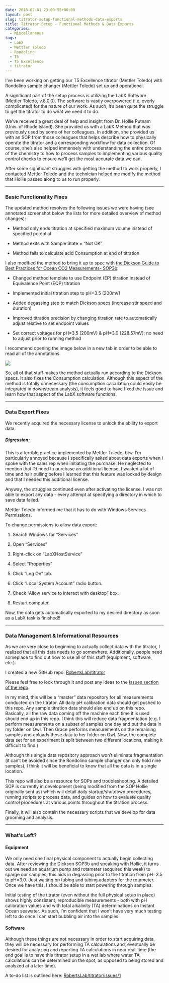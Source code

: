 ```yaml
---
date: 2018-02-01 23:00:55+00:00
layout: post
slug: titrator-setup-functional-methods-data-exports
title: Titrator Setup - Functional Methods & Data Exports
categories:
  - Miscellaneous
tags:
  - LabX
  - Mettler Toledo
  - Rondolino
  - T5
  - T5 Excellence
  - titrator
---
```


I've been working on getting our T5 Excellence titrator (Mettler Toledo) with Rondolino sample changer (Mettler Toledo) set up and operational.

A significant part of the setup process is utilizing the LabX Software (Mettler Toledo, v.8.0.0). The software is vastly overpowered (i.e. overly complicated) for the nature of our work. As such, it's been quite the struggle to get the titrator to do what we need it to do.

We've received a great deal of help and insight from Dr. Hollie Putnam (Univ. of Rhode Island). She provided us with a LabX Method that was previously used by some of her colleagues. In addition, she provided us with an SOP from those colleagues that helps describe how to physically operate the titrator and a corresponding workflow for data collection. Of course, she's also helped immensely with understanding the entire process of the chemistry to how to process samples to implementing various quality control checks to ensure we'll get the most accurate data we can.

After some significant struggles with getting the method to work properly, I contacted Mettler Toledo and the technician helped me modify the method that Hollie passed along to us to run properly.



* * *





### Basic Functionality Fixes



The updated method resolves the following issues we were having (see annotated screenshot below the lists for more detailed overview of method changes):





  * Method only ends titration at specified maximum volume instead of specified potential


  * Method exits with Sample State = "Not OK"


  * Method fails to calculate acid Consumption at end of titration



I also modified the method to bring it up to spec with [the Dickson Guide to Best Practices for Ocean CO2 Measurements- SOP3b](https://github.com/RobertsLab/titrator/blob/master/protocols/Dickson_Guide_to_Best_Practices_for_Ocean_CO2_Measurements_2007.pdf):





  * Changed method template to use Endpoint (EP) titration instead of Equivalence Point (EQP) titration


  * Implemented initial titration step to pH=3.5 (200mV)


  * Added degassing step to match Dickson specs (increase stir speed and duration)


  * Improved titration precision by changing titration rate to automatically adjust relative to set endpoint values


  * Set correct voltages for pH=3.5 (200mV) & pH=3.0 (228.57mV); no need to adjust prior to running method



I recommend opening the image below in a new tab in order to be able to read all of the annotations.

![](https://owl.fish.washington.edu/Athaliana/20180201_labx_method_comparison_01.png)

So, all of that stuff makes the method actually run according to the Dickson specs. It also fixes the Consumption calculation. Although this aspect of the method is totally unnecessary (the consumption calculation could easily be integrated in downstream analysis), it feels good to have fixed the issue and learn how that aspect of the LabX software functions.



* * *





### Data Export Fixes



We recently acquired the necessary license to unlock the ability to export data.



##### Digression:



This is a terrible practice implemented by Mettler Toledo, btw. I'm particularly annoyed because I specifically asked about data exports when I spoke with the sales rep when initiating the purchase. He neglected to mention that I'd need to purchase an additional license. I wasted a lot of time and hair pulling before I learned that this feature was locked by design and that I needed this additional license.

Anyway, the struggles continued even after activating the license. I was not able to export any data - every attempt at specifying a directory in which to save data failed.

Mettler Toledo informed me that it has to do with Windows Services Permissions.

To change permissions to allow data export:





  1. Search Windows for "Services"


  2. Open "Services"


  3. Right-click on "LabXHostService"


  4. Select "Properties"


  5. Click "Log On" tab.


  6. Click "Local System Account" radio button.


  7. Check "Allow service to interact with desktop" box.


  8. Restart computer.



Now, the data gets automatically exported to my desired directory as soon as a LabX task is finished!!



* * *





### Data Management & Informational Resources



As we are very close to beginning to actually collect data with the titrator, I realized that all this data needs to go somewhere. Additionally, people need someplace to find out how to use all of this stuff (equipment, software, etc.).

I created a new GitHub repo: [RobertsLab/titrator](https://github.com/RobertsLab/titrator)

Please feel free to look through it and post any ideas to the [Issues section of the repo](https://github.com/RobertsLab/titrator/issues).

In my mind, this will be a "master" data repository for all measurements conducted on the titrator. All daily pH calibration data should get pushed to this repo. Any sample titration data should also end up on this repo. Basically, all the raw data coming off the machine each time it is used should end up in this repo. I think this will reduce data fragmentation (e.g. I perform measurements on a subset of samples one day and put the data in my folder on Owl. Then Grace performs measurements on the remaining samples and uploads those data to her folder on Owl. Now, the complete data set for an experiment is split between two different locations, making it difficult to find.)

Although this single data repository approach won't eliminate fragmentation (it can't be avoided since the Rondolino sample changer can only hold nine samples), I think it will be beneficial to know that all the data is in a single location.

This repo will also be a resource for SOPs and troubleshooting. A detailed SOP is currently in development (being modified from the SOP Hollie originally sent us) which will detail daily startup/shutdown procedures, running scripts to process data, and guides on how to evaluate quality control procedures at various points throughout the titration process.

Finally, it will also contain the necessary scripts that we develop for data grooming and analysis.



* * *





### What's Left?





#### Equipment



We only need one final physical component to actually begin collecting data. After reviewing the Dickson SOP3b and speaking with Hollie, it turns out we need an aquarium pump and rotameter (acquired this week) to sparge our samples; this aids in degassing prior to the titration from pH=3.5 to pH=3.0. Just waiting on tubing and tubing adapters for the rotameter. Once we have this, I should be able to start powering through samples.

Initial testing of the titrator (even without the full physical setup in place) shows highly consistent, reproducible measurements - both with pH calibration values and with total alkalinity (TA) determinations on Instant Ocean seawater. As such, I'm confident that I won't have very much testing left to do once I can start bubbling air into the samples.



#### Software



Although these things are not necessary in order to start acquiring data, they will be necessary for performing TA calculations and, eventually be desired for analyzing and reporting TA calculations in near real-time (the end goal is to have this titrator setup in a wet lab where water TA calculations can be determined on the spot, as opposed to being stored and analyzed at a later time).

A to-do list is outlined here: [RobertsLab/titrator/issues/1](https://github.com/RobertsLab/titrator/issues/1)
